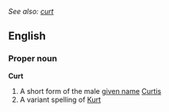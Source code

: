 ''See also: [[curt]]''
==English==
===Proper noun===
'''Curt'''
#A short form of the male [[given name]] [[Curtis]]
#A variant spelling of [[Kurt]]
